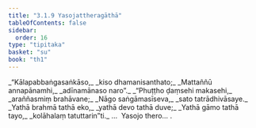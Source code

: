 ```yaml
---
title: "3.1.9 Yasojattheragāthā"
tableOfContents: false
sidebar:
  order: 16
type: "tipitaka"
basket: "su"
book: "th1"
---
```



<DynamicBreadcrumb />

<Division number="243" book="th1">

<Paragraph number="466" type="verses" book="th1">
_“Kālapabbaṅgasaṅkāso,_  
_kiso dhamanisanthato;_  
_Mattaññū annapānamhi,_  
_adīnamānaso naro”._  

</Paragraph>

</Division>
<Division number="244" book="th1">

<Paragraph number="467" type="verses" book="th1">
_“Phuṭṭho ḍaṃsehi makasehi,_  
_araññasmiṃ brahāvane;_  
_Nāgo saṅgāmasīseva,_  
_sato tatrādhivāsaye._  

</Paragraph>

</Division>
<Division number="245" book="th1">

<Paragraph number="468" type="verses" book="th1">
_Yathā brahmā tathā eko,_  
_yathā devo tathā duve;_  
_Yathā gāmo tathā tayo,_  
_kolāhalaṃ tatuttarin”ti._  


</Paragraph>
</Division>

<Paragraph number="469" type="center" book="th1">
…  Yasojo thero… .
</Paragraph>